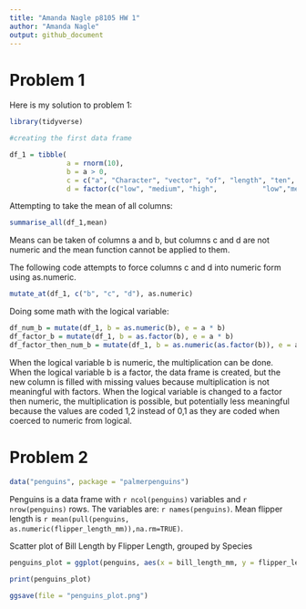```yaml
---
title: "Amanda Nagle p8105 HW 1"
author: "Amanda Nagle"
output: github_document
---
```

 

# Problem 1

Here is  my solution to problem 1:

```r
library(tidyverse)

#creating the first data frame

df_1 = tibble(
              a = rnorm(10),
              b = a > 0,
              c = c("a", "Character", "vector", "of", "length", "ten", "in", "column", "lettered", "c"),
              d = factor(c("low", "medium", "high",           "low","medium", "high", "low", "medium", "high", "low")))
```
Attempting to take the mean of all columns:
```r
summarise_all(df_1,mean)
```
Means can be taken of columns a and b, but columns c and d are not numeric and the mean function cannot be applied to them.

The following code attempts to force columns c and d into numeric form using as.numeric.

```r
mutate_at(df_1, c("b", "c", "d"), as.numeric)
```
Doing some math with the logical variable:
```r
df_num_b = mutate(df_1, b = as.numeric(b), e = a * b)
df_factor_b = mutate(df_1, b = as.factor(b), e = a * b)
df_factor_then_num_b = mutate(df_1, b = as.numeric(as.factor(b)), e = a * b)
```
When the logical variable b is numeric, the multiplication can be done.
When the logical variable b is a factor, the data frame is created, but the new column is filled with missing values because multiplication is not meaningful with factors.
When the logical variable is changed to a factor then numeric, the multiplication is possible, but potentially less meaningful because the values are coded 1,2 instead of 0,1 as they are coded when coerced to numeric from logical. 

# Problem 2


```r
data("penguins", package = "palmerpenguins")
```
Penguins is a data frame with `r ncol(penguins)` variables and `r nrow(penguins)` rows. The variables are: `r names(penguins)`. Mean flipper length is `r mean(pull(penguins, as.numeric(flipper_length_mm)),na.rm=TRUE)`.

Scatter plot of Bill Length by Flipper Length, grouped by Species
```r
penguins_plot = ggplot(penguins, aes(x = bill_length_mm, y = flipper_length_mm, color = species)) + geom_point()

print(penguins_plot)
  
ggsave(file = "penguins_plot.png")
```
